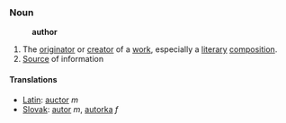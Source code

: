 ===Noun===
:'''author'''
# The [[originator]] or [[creator]] of a [[work]], especially a [[literary]] [[composition]].
# [[Source]] of information

====Translations====
*[[Latin]]: [[auctor]] ''m''
*[[Slovak]]: [[autor]] ''m'', [[autorka]] ''f''